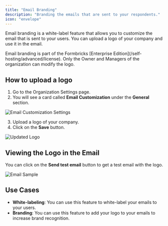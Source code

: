 ```yaml
---
title: "Email Branding"
description: "Branding the emails that are sent to your respondents."
icon: "envelope"
---
```


Email branding is a white-label feature that allows you to customize the email that is sent to your users. You can upload a logo of your company and use it in the email.

<Note>
  Email branding is part of the Formbricks [Enterprise Edition](/self-hosting/advanced/license).
</Note>
<Info>
  Only the Owner and Managers of the organization can modify the logo.
</Info>

## How to upload a logo

1. Go to the Organization Settings page.
2. You will see a card called **Email Customization** under the **General** section.

![Email Customization Settings](/images/xm-and-surveys/core-features/email-customization/email-customization-card.webp)

3. Upload a logo of your company.
4. Click on the **Save** button.

![Updated Logo](/images/xm-and-surveys/core-features/email-customization/updated-logo.webp)

## Viewing the Logo in the Email

You can click on the **Send test email** button to get a test email with the logo.

![Email Sample](/images/xm-and-surveys/core-features/email-customization/email-sample.webp)

## Use Cases

- **White-labeling**: You can use this feature to white-label your emails to your users.
- **Branding**: You can use this feature to add your logo to your emails to increase brand recognition.
